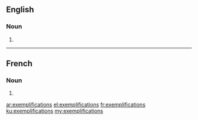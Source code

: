==English==

===Noun===
{{head|en|plural}}

# {{plural of|exemplification|lang=en}}

----

==French==

===Noun===
{{head|fr|plural|g=f-p}}

# {{plural of|exemplification|lang=fr}}

[[ar:exemplifications]]
[[el:exemplifications]]
[[fr:exemplifications]]
[[ku:exemplifications]]
[[my:exemplifications]]